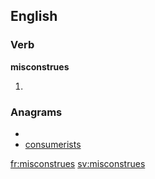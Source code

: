 
==English==

===Verb===
'''misconstrues'''

# {{third-person singular of|[[misconstrue]]}}

===Anagrams===
* {{alphagram|ceimnorssstu}}
* [[consumerists#English|consumerists]]

[[fr:misconstrues]]
[[sv:misconstrues]]